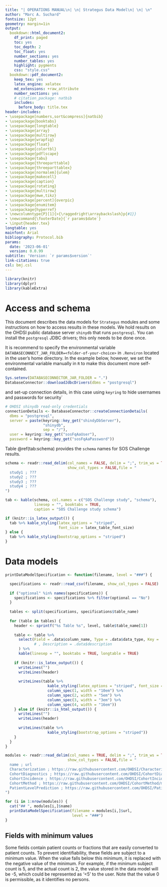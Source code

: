 ```yaml
---
title: "| OPERATIONS MANUAL\n| \n| Strategus Data Model\n| \n| \n"
author: "Marc A. Suchard"
fontsize: 12pt
geometry: margin=1in
output:
  bookdown::html_document2:
    df_print: paged
    toc: yes
    toc_depth: 2
    toc_float: yes
    number_sections: yes
    number_tables: yes
    highlight: pygments
    css: "style.css"
  bookdown::pdf_document2:
    keep_tex: yes
    latex_engine: xelatex
    md_extensions: +raw_attribute
    number_sections: yes
    # citation_package: natbib
    includes:
      before_body: title.tex
header-includes:
- \usepackage[numbers,sort&compress]{natbib}
- \usepackage{booktabs}
- \usepackage{longtable}
- \usepackage{array}
- \usepackage{multirow}
- \usepackage{wrapfig}
- \usepackage{float}
- \usepackage{colortbl}
- \usepackage{pdflscape}
- \usepackage{tabu}
- \usepackage{threeparttable}
- \usepackage{threeparttablex}
- \usepackage[normalem]{ulem}
- \usepackage{makecell}
- \usepackage{caption}
- \usepackage{rotating}
- \usepackage{multirow}
- \usepackage{mwe,tikz}
- \usepackage[percent]{overpic}
- \usepackage{enumitem}
- \usepackage{hyperref}
- \newcolumntype{P}[1]{>{\raggedright\arraybackslash}p{#1}}
- \newcommand{\footerDate}{`r params$date`}
- \input{header.tex}
longtable: yes
mainfont: Arial
bibliography: Protocol.bib
params:
  date: '2023-06-01'
  version: 0.0.99
subtitle: 'Version: `r params$version`'
link-citations: true
csl: bmj.csl
---
```


```r
library(knitr)
library(dplyr)
library(kableExtra)
```

# Access and schema

This document describes the data models for `Strategus` modules and some instructions on how to access results in these models.
We hold results on the OHDSI public database server `shinydb` that runs `postgresql`.
You can install the `postgresql` JDBC drivers; this only needs to be done once.

It is recommend to specify the environmental variable `DATABASECONNECT_JAR_FOLDER=<folder-of-your-choice>` in `.Renviron` located in the user's home directory.
In the example below, however, we set the environmental variable manually in `R` to make this document more self-contained.

```r
Sys.setenv(DATABASECONNECTOR_JAR_FOLDER = ".")
DatabaseConnector::downloadJdbcDrivers(dbms = "postgresql")
```

and set-up connection details, in this case using `keyring` to hide usernames and passwords for security`

```r
# OHDSI shinydb read-only credentials
connectionDetails <- DatabaseConnector::createConnectionDetails(
  dbms = "postgresql",
  server = paste(keyring::key_get("shindyDbServer"),
                 "shinydb",
                 sep = "/"),
  user = keyring::key_get("sosFqAaUser"),
  password = keyring::key_get("sosFqAaPassword"))
```


Table \@ref(tab:schema) provides the `schema` names for SOS Challenge results.

```r
schema <- readr::read_delim(col_names = FALSE, delim = ";", trim_ws = TRUE, 
                            show_col_types = FALSE,file = "
  study1 ; ???
  study2 ; ???
  study3 ; ???
  study4 ; ???
")

tab <- kable(schema, col.names = c("SOS Challenge study", "schema"),
             linesep = "", booktabs = TRUE,
             caption = "SOS Challenge study schema")

if (knitr::is_latex_output()) {
  tab %>% kable_styling(latex_options = "striped",
                        font_size = latex_table_font_size)
} else {
  tab %>% kable_styling(bootstrap_options = "striped")
}
```

# Data models

```r
printDataModelSpecification <- function(filename, level = "###") {

  specifications <- readr::read_csv(filename, show_col_types = FALSE) 
  
  if ("optional" %in% names(specifications)) {
    specifications <- specifications %>% filter(optional == "No")
  }
  
  tables <- split(specifications, specifications$table_name)
  
  for (table in tables) {
    header <- sprintf("%s Table %s", level, table$table_name[1])
    
    table <- table %>%
      select(Field = .data$column_name, Type = .data$data_type, Key = .data$primary_key
             # , Description = .data$description
      ) %>%
      kable(linesep = "", booktabs = TRUE, longtable = TRUE)
    
    if (knitr::is_latex_output()) {
      writeLines("")
      writeLines(header)
      
      writeLines(table %>%
                   kable_styling(latex_options = "striped", font_size = latex_table_font_size) %>%
                   column_spec(1, width = "10em") %>%
                   column_spec(2, width = "5em") %>%
                   column_spec(3, width = "3em") %>%
                   column_spec(4, width = "16em"))
    } else if (knitr::is_html_output()) {
      writeLines("")
      writeLines(header)
      
      writeLines(table %>%
                   kable_styling(bootstrap_options = "striped"))
    }
  }
}
```

```r
modules <- readr::read_delim(col_names = TRUE, delim = ";", trim_ws = TRUE, 
                            show_col_types = FALSE,file = "
  name ; url
  Characterization ; https://raw.githubusercontent.com/OHDSI/Characterization/main/inst/settings/resultsDataModelSpecification.csv
  CohortDiagnostics ; https://raw.githubusercontent.com/OHDSI/CohortDiagnostics/main/inst/settings/resultsDataModelSpecification.csv
  CohortIncidence ; https://raw.githubusercontent.com/OHDSI/CohortIncidenceModule/master/resultsDataModelSpecification.csv
  CohortMethod ; https://raw.githubusercontent.com/OHDSI/CohortMethod/main/inst/csv/resultsDataModelSpecification.csv
  PatientLevelPrediction ; https://raw.githubusercontent.com/OHDSI/PatientLevelPrediction/main/inst/settings/resultsDataModelSpecification.csv
")

for (i in 1:nrow(modules)) {
  cat("## ", modules[i,]$name)
  printDataModelSpecification(filename = modules[i,]$url,
                              level = "###")
}
```

## Fields with minimum values

Some fields contain patient counts or fractions that are easily converted to patient counts.
To prevent identifiability, these fields are subject to a minimum value.
When the value falls below this minimum, it is replaced with the negative value of the minimum.
For example, if the minimum subject count is 5, and the actual count is 2, the value stored in the data model will be -5, which could be represented as '\<5' to the user.
Note that the value 0 is permissible, as it identifies no persons.
